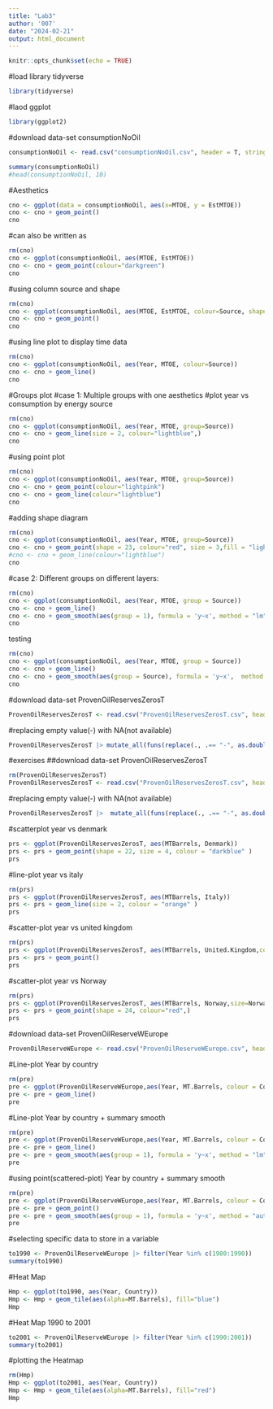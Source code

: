 ```yaml
---
title: "Lab3"
author: '007'
date: "2024-02-21"
output: html_document
---
```


```r
knitr::opts_chunk$set(echo = TRUE)
```

#load library tidyverse
```r
library(tidyverse)
```

#laod ggplot
```r
library(ggplot2)
```

#download data-set consumptionNoOil
```r
consumptionNoOil <- read.csv("consumptionNoOil.csv", header = T, stringsAsFactors = T)
```

```r
summary(consumptionNoOil)
#head(consumptionNoOil, 10)

```

#Aesthetics
```r
cno <- ggplot(data = consumptionNoOil, aes(x=MTOE, y = EstMTOE))
cno <- cno + geom_point()
cno
```
#can also be written as
```r
rm(cno)
cno <- ggplot(consumptionNoOil, aes(MTOE, EstMTOE))
cno <- cno + geom_point(colour="darkgreen")
cno

```

#using column source and shape
```r
rm(cno)
cno <- ggplot(consumptionNoOil, aes(MTOE, EstMTOE, colour=Source, shape = Source))
cno <- cno + geom_point()
cno
```

#using line plot to display time data
```r
rm(cno)
cno <- ggplot(consumptionNoOil, aes(Year, MTOE, colour=Source))
cno <- cno + geom_line()
cno
```

#Groups plot
#case 1: Multiple groups with one aesthetics
#plot year vs consumption by energy source
```r
rm(cno)
cno <- ggplot(consumptionNoOil, aes(Year, MTOE, group=Source))
cno <- cno + geom_line(size = 2, colour="lightblue",)
cno
```

#using point plot
```r
rm(cno)
cno <- ggplot(consumptionNoOil, aes(Year, MTOE, group=Source))
cno <- cno + geom_point(colour="lightpink")
cno <- cno + geom_line(colour="lightblue")
cno
```

#adding shape diagram
```r
rm(cno)
cno <- ggplot(consumptionNoOil, aes(Year, MTOE, group=Source))
cno <- cno + geom_point(shape = 23, colour="red", size = 3,fill = "lightblue")
#cno <- cno + geom_line(colour="lightblue")
cno
```

#case 2: Different groups on different layers:
```r
rm(cno)
cno <- ggplot(consumptionNoOil, aes(Year, MTOE, group = Source))
cno <- cno + geom_line()
cno <- cno + geom_smooth(aes(group = 1), formula = 'y~x', method = "lm", size = 2, se = F)
cno
```

testing
```r
rm(cno)
cno <- ggplot(consumptionNoOil, aes(Year, MTOE, group = Source))
cno <- cno + geom_line()
cno <- cno + geom_smooth(aes(group = Source), formula = 'y~x',  method = "lm", size = 1, se = F)
cno
```

#download data-set ProvenOilReservesZerosT
```r
ProvenOilReservesZerosT <- read.csv("ProvenOilReservesZerosT.csv", header = T)
```

#replacing empty value(-) with NA(not available)
```r
ProvenOilReservesZerosT |> mutate_all(funs(replace(., .== "-", as.double(NA))))
```

#exercises
##download data-set ProvenOilReservesZerosT
```r
rm(ProvenOilReservesZerosT)
ProvenOilReservesZerosT <- read.csv("ProvenOilReservesZerosT.csv", header = T, stringsAsFactors = T)
```

#replacing empty value(-) with NA(not available)
```r
ProvenOilReservesZerosT |>  mutate_all(funs(replace(., .== "-", as.double(NA))))
```

#scatterplot year vs denmark
```r
prs <- ggplot(ProvenOilReservesZerosT, aes(MTBarrels, Denmark))
prs <- prs + geom_point(shape = 22, size = 4, colour = "darkblue" )
prs

```

#line-plot year vs italy
```r
rm(prs)
prs <- ggplot(ProvenOilReservesZerosT, aes(MTBarrels, Italy))
prs <- prs + geom_line(size = 2, colour = "orange" )
prs

```

#scatter-plot year vs united kingdom
```r
rm(prs)
prs <- ggplot(ProvenOilReservesZerosT, aes(MTBarrels, United.Kingdom,colour = United.Kingdom ))
prs <- prs + geom_point()
prs

```

#scatter-plot year vs Norway
```r
rm(prs)
prs <- ggplot(ProvenOilReservesZerosT, aes(MTBarrels, Norway,size=Norway ))
prs <- prs + geom_point(shape = 24, colour="red",)
prs
```

#download data-set ProvenOilReserveWEurope
```r
ProvenOilReserveWEurope <- read.csv("ProvenOilReserveWEurope.csv", header = T, stringsAsFactors = T)
```

#Line-plot Year by country
```r
rm(pre)
pre <- ggplot(ProvenOilReserveWEurope,aes(Year, MT.Barrels, colour = Country))
pre <- pre + geom_line()
pre
```

#Line-plot Year by country + summary smooth
```r
rm(pre)
pre <- ggplot(ProvenOilReserveWEurope,aes(Year, MT.Barrels, colour = Country))
pre <- pre + geom_line()
pre <- pre + geom_smooth(aes(group = 1), formula = 'y~x', method = "lm", size = 2, se = F)
pre
```

#using point(scattered-plot) Year by country + summary smooth
```r
rm(pre)
pre <- ggplot(ProvenOilReserveWEurope,aes(Year, MT.Barrels, colour = Country))
pre <- pre + geom_point()
pre <- pre + geom_smooth(aes(group = 1), formula = 'y~x', method = "auto",se = F)
pre
```

#selecting specific data to store in a variable
```r
to1990 <- ProvenOilReserveWEurope |> filter(Year %in% c(1980:1990))
summary(to1990)
```

#Heat Map
```r
Hmp <- ggplot(to1990, aes(Year, Country))
Hmp <- Hmp + geom_tile(aes(alpha=MT.Barrels), fill="blue")
Hmp
```

#Heat Map 1990 to 2001
```r
to2001 <- ProvenOilReserveWEurope |> filter(Year %in% c(1990:2001))
summary(to2001)
```

#plotting the Heatmap
```r
rm(Hmp)
Hmp <- ggplot(to2001, aes(Year, Country))
Hmp <- Hmp + geom_tile(aes(alpha=MT.Barrels), fill="red")
Hmp
```

